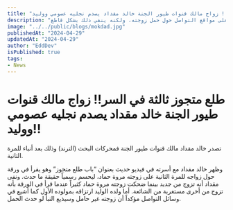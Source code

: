```yaml
---
title: "طلع متجوز ثالثة في السر!! زواج مالك قنوات طيور الجنة خالد مقداد يصدم نجليه عصومي ووليد!!"
description: "بعد ظهور خالد مقداد في فيديو ينفي شائعات زواجه للمرة الثالثة، يتصدر اسمه الترند مجددًا. يؤكد مقداد وزوجته مروة حماد أنهما لم يتزوجوا من جديد، ما يعكس صدمة نجليهما عصومي ووليد. الشائعات تنتشر على مواقع التواصل حول حمل زوجته، ولكنه ينفي ذلك بشكل قاطع."
image: "../../public/blogs/mokdad.jpg"
publishedAt: "2024-04-29"
updatedAt: "2024-04-29"
author: "EddDev"
isPublished: true
tags:
- News
---
```



# طلع متجوز ثالثة في السر!! زواج مالك قنوات طيور الجنة خالد مقداد يصدم نجليه عصومي ووليد!!

تصدر خالد مقداد مالك قنوات طيور الجنة فمحركات البحث (الترند) وذلك بعد أنباء للمرة الثانية.

وظهر خالد مقداد مع أسرته في فيديو حديث بعنوان “باب طلع متجوز” وهو يقرأ في ورقة حول زواجه للمرة الثانية على زوجته مروة حماد، ليحسم رسمياً حقيقة ما حدث.
ونفى مقداد أنه تزوج من جديد بينما ضحكت زوجته مروة حماد كثيراً عندما قرأ في الورقة بأنه تزوج من أخرى مستغربة من الشائعة.
أما ولده الوليد ارتزاقه بمولوده الأول كما أشيع في وسائل التواصل مؤكداً أن زوجته غير حامل وسيذيع النبأ لو حدث الحمل.
